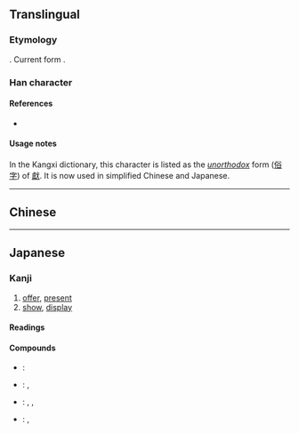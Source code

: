 {{also|獻}}
{{character info}}
==Translingual==
{{ja-forms|献|献|[[獻]]}}

===Etymology===
{{Han simp|獻|f=鬳|t=南}}. Current form {{Han compound|南|犬}}.

===Han character===
{{Han char|rn=94|rad=犬|as=09|sn=13|four=|canj=JBIK|ids=⿰南犬}}

====References====
* {{Han ref|kx=0715.040|dkj=20539|dj=1127.050|hdz=21355.020|uh=732E|ud=29486}}

====Usage notes====
In the Kangxi dictionary, this character is listed as the ''[[unorthodox]]'' form ([[俗字]]) of [[獻]]. It is now used in simplified Chinese and Japanese.

----

==Chinese==
{{zh-see|獻|sv}}

----

==Japanese==
{{ja-kanji forms|献|獻}}

===Kanji===
{{ja-kanji|grade=c|rs=犬09|kyu=獻}}

# [[offer]], [[present]]
# [[show]], [[display]]

====Readings====
{{ja-readings
|goon=こん
|kanon=けん
|kun=たてまつ-る
|nanori=
}}

====Compounds====
{{der-top}}
* {{ja-r|献血|けんけつ}}: {{l|en|blood}} {{l|en|donation}}
* {{ja-r|献金|けんきん}}: {{l|en|donation}}, {{l|en|contribution}}
* {{ja-r|献立|こんだて}}: {{l|en|menu}}, {{l|en|program}}, {{l|en|schedule}}
* {{ja-r|献策|けんさく}}: {{l|en|suggestion}}, {{l|en|proposal}}
{{der-bottom}}